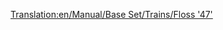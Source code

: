 [[Translation:en/Manual/Base Set/Trains/Floss '47']]
{{hu/Manual/Base Set/Trains/Vonatok|Típus=Floss "47"
|Image=[[File:en/Manual/Base Set/Trains/Floss47.png]]
|Ár=7.973.154,- Ft (£21,093 $42.186)
|Sebesség=160 km/h (100 mph)
|Súly=112 t
|Teljesítmény=2.616 LE (1.924 kW)
|Üzemeltetési költség=805.896,- Ft (£2,132 $4.264)
|Kifejlesztve=1962
|Élettartam=22
|Kapacitás=N/A
|Leírás=A mozdonyok büszkesége: bárki, aki az [[hu/Manual/Base Set/Trains/UU '37'|UU "37"]] használatához szokott, nagyra fogja értékelni félelmetes ereje és sebessége miatt. Bár meglehetősen sokba kerül, elődei képességeit jóval meghaladja, és talán a legjobb a dízelmozdony.
|Valósság=[http://en.wikipedia.org/wiki/British_Rail_Class_47 British Rail Class 47]
}}